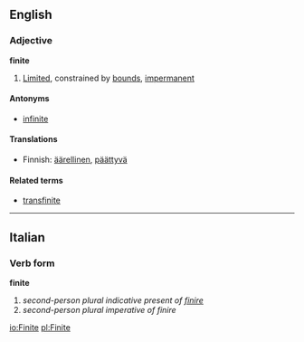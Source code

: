 ==English==
===Adjective===
'''finite'''
#[[limited|Limited]], constrained by [[bounds]], [[impermanent]]

====Antonyms====
*[[infinite]]

====Translations====
*Finnish: [[äärellinen]], [[päättyvä]]

====Related terms====
*[[transfinite]]

----

==Italian==
===Verb form===
'''finite'''

# ''second-person plural indicative present of [[finire]]''
# ''second-person plural imperative of finire''

[[io:Finite]]
[[pl:Finite]]